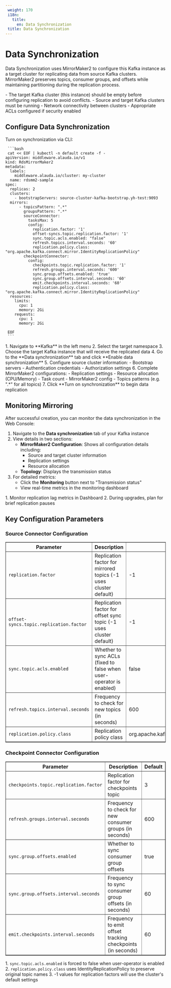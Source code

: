 ```yaml
---
 weight: 170
 i18n:
   title:
     en: Data Synchronization
 title: Data Synchronization
---
```


# Data Synchronization

  Data Synchronization uses MirrorMaker2 to configure this Kafka instance as a target cluster for replicating data from source Kafka clusters. MirrorMaker2 preserves topics, consumer groups, and offsets while maintaining partitioning during the replication process.

 <Directive type="tip" title="Prerequisites">
 -  The target Kafka cluster (this instance) should be empty before configuring replication to avoid conflicts.
 - Source and target Kafka clusters must be running
 - Network connectivity between clusters
 - Appropriate ACLs configured if security enabled
 </Directive>

 ## Configure Data Synchronization

 <Tabs>
   <Tab label="CLI">
     Turn on synchronization via CLI:

     ```bash
     cat << EOF | kubectl -n default create -f -
    apiVersion: middleware.alauda.io/v1
    kind: RdsMirrorMaker2
    metadata:
      labels:
        middleware.alauda.io/cluster: my-cluster
      name: rdsmm2-sample
    spec:
      replicas: 2
      clusters:
        - bootstrapServers: source-cluster-kafka-bootstrap.yh-test:9093
      mirrors:
          - topicsPattern: ".*"
            groupsPattern: ".*"
            sourceConnector:
              tasksMax: 5
              config:
                replication.factor: '1'
                offset-syncs.topic.replication.factor: '1'
                sync.topic.acls.enabled: "false"
                refresh.topics.interval.seconds: '60'
                replication.policy.class: "org.apache.kafka.connect.mirror.IdentityReplicationPolicy"
            checkpointConnector:
              config:
                checkpoints.topic.replication.factor: '1'
                refresh.groups.interval.seconds: '600'
                sync.group.offsets.enabled: 'true'
                sync.group.offsets.interval.seconds: '60'
                emit.checkpoints.interval.seconds: '60'
                replication.policy.class: "org.apache.kafka.connect.mirror.IdentityReplicationPolicy"
      resources:
        limits:
          cpu: 1
          memory: 2Gi
        requests:
          cpu: 1
          memory: 2Gi

     EOF
     ```
   </Tab>
   <Tab label="Web Console">
     1. Navigate to **Kafka** in the left menu
     2. Select the target namespace
     3. Choose the target Kafka instance that will receive the replicated data
     4. Go to the **Data synchronization** tab and click **Enable data synchronization**
     5. Configure source cluster information:
        - Bootstrap servers
        - Authentication credentials
        - Authorization settings
     6. Complete MirrorMaker2 configurations:
        - Replication settings
        - Resource allocation (CPU/Memory)
        - Task count
        - MirrorMaker2 config
        - Topics patterns (e.g. ".*" for all topics)
     7. Click **Turn on synchronization** to begin data replication
   </Tab>
 </Tabs>


 ## Monitoring Mirroring

 After successful creation, you can monitor the data synchronization in the Web Console:

 1. Navigate to the **Data synchronization** tab of your Kafka instance
 2. View details in two sections:
    - **MirrorMaker2 Configuration**: Shows all configuration details including:
      - Source and target cluster information
      - Replication settings
      - Resource allocation
    - **Topology**: Displays the transmission status
 3. For detailed metrics:
    - Click the **Monitoring** button next to "Transmission status"
    - View real-time metrics in the monitoring dashboard


 <Directive type="warning" title="Important Notes">
 1. Monitor replication lag metrics in Dashboard
 2. During upgrades, plan for brief replication pauses
 </Directive>

  ## Key Configuration Parameters

  ### Source Connector Configuration
  <table border="">
    <tr>
      <th style={{width: '250px'}}>Parameter</th>
      <th>Description</th>
      <th>Default</th>
    </tr>
    <tr>
      <td><code>replication.factor</code></td>
      <td>Replication factor for mirrored topics (-1 uses cluster default)</td>
      <td>-1</td>
    </tr>
    <tr>
      <td><code>offset-syncs.topic.replication.factor</code></td>
      <td>Replication factor for offset sync topic (-1 uses cluster default)</td>
      <td>-1</td>
    </tr>
    <tr>
      <td><code>sync.topic.acls.enabled</code></td>
      <td>Whether to sync ACLs (fixed to false when user-operator is enabled)</td>
      <td>false</td>
    </tr>
    <tr>
      <td><code>refresh.topics.interval.seconds</code></td>
      <td>Frequency to check for new topics (in seconds)</td>
      <td>600</td>
    </tr>
    <tr>
      <td><code>replication.policy.class</code></td>
      <td>Replication policy class</td>
      <td>org.apache.kafka.connect.mirror.IdentityReplicationPolicy</td>
    </tr>
  </table>

  ### Checkpoint Connector Configuration
  <table border="">
    <tr>
      <th style={{width: '250px'}}>Parameter</th>
      <th>Description</th>
      <th>Default</th>
    </tr>
    <tr>
      <td><code>checkpoints.topic.replication.factor</code></td>
      <td>Replication factor for checkpoints topic</td>
      <td>3</td>
    </tr>
    <tr>
      <td><code>refresh.groups.interval.seconds</code></td>
      <td>Frequency to check for new consumer groups (in seconds)</td>
      <td>600</td>
    </tr>
    <tr>
      <td><code>sync.group.offsets.enabled</code></td>
      <td>Whether to sync consumer group offsets</td>
      <td>true</td>
    </tr>
    <tr>
      <td><code>sync.group.offsets.interval.seconds</code></td>
      <td>Frequency to sync consumer group offsets (in seconds)</td>
      <td>60</td>
    </tr>
    <tr>
      <td><code>emit.checkpoints.interval.seconds</code></td>
      <td>Frequency to emit offset tracking checkpoints (in seconds)</td>
      <td>60</td>
    </tr>
  </table>

  <Directive type="note" title="Important Notes">
  1. <code>sync.topic.acls.enabled</code> is forced to false when user-operator is enabled
  2. <code>replication.policy.class</code> uses IdentityReplicationPolicy to preserve original topic names
  3. -1 values for replication factors will use the cluster's default settings
  </Directive>
